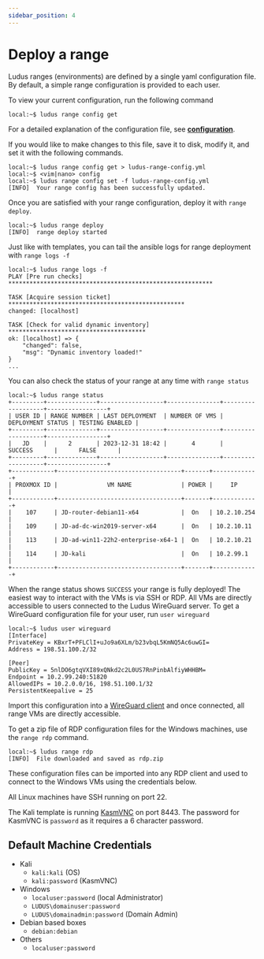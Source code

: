 ```yaml
---
sidebar_position: 4
---
```


# Deploy a range

Ludus ranges (environments) are defined by a single yaml configuration file. By default, a simple range configuration is provided to each user.

To view your current configuration, run the following command

```
local:~$ ludus range config get
```

For a detailed explanation of the configuration file, see **[configuration](../configuration)**.

If you would like to make changes to this file, save it to disk, modify it, and set it with the following commands.

```
local:~$ ludus range config get > ludus-range-config.yml
local:~$ <vim|nano> config
local:~$ ludus range config set -f ludus-range-config.yml
[INFO]  Your range config has been successfully updated.
```

Once you are satisfied with your range configuration, deploy it with `range deploy`.

```
local:~$ ludus range deploy
[INFO]  range deploy started
```

Just like with templates, you can tail the ansible logs for range deployment with `range logs -f`

```
local:~$ ludus range logs -f
PLAY [Pre run checks] **********************************************************

TASK [Acquire session ticket] **************************************************
changed: [localhost]

TASK [Check for valid dynamic inventory] ***************************************
ok: [localhost] => {
    "changed": false,
    "msg": "Dynamic inventory loaded!"
}
...
```

You can also check the status of your range at any time with `range status`

```
local:~$ ludus range status
+---------+--------------+------------------+---------------+-------------------+-----------------+
| USER ID | RANGE NUMBER | LAST DEPLOYMENT  | NUMBER OF VMS | DEPLOYMENT STATUS | TESTING ENABLED |
+---------+--------------+------------------+---------------+-------------------+-----------------+
|   JD    |      2       | 2023-12-31 18:42 |       4       |      SUCCESS      |      FALSE      |
+---------+--------------+------------------+---------------+-------------------+-----------------+
+------------+-----------------------------------+-------+-------------+
| PROXMOX ID |              VM NAME              | POWER |     IP      |
+------------+-----------------------------------+-------+-------------+
|    107     | JD-router-debian11-x64            |  On   | 10.2.10.254 |
|    109     | JD-ad-dc-win2019-server-x64       |  On   | 10.2.10.11  |
|    113     | JD-ad-win11-22h2-enterprise-x64-1 |  On   | 10.2.10.21  |
|    114     | JD-kali                           |  On   | 10.2.99.1   |
+------------+-----------------------------------+-------+-------------+
```

When the range status shows `SUCCESS` your range is fully deployed!
The easiest way to interact with the VMs is via SSH or RDP.
All VMs are directly accessible to users connected to the Ludus WireGuard server.
To get a WireGuard configuration file for your user, run `user wireguard`

```
local:~$ ludus user wireguard
[Interface]
PrivateKey = KBxrT+PFLClI+uJo9a6XLm/b23vbqL5KmNQ5Ac6uwGI=
Address = 198.51.100.2/32

[Peer]
PublicKey = 5nlDO6gtqVXI89xQNkd2c2L0US7RnPinbAlfiyWHHBM=
Endpoint = 10.2.99.240:51820
AllowedIPs = 10.2.0.0/16, 198.51.100.1/32
PersistentKeepalive = 25
```

Import this configuration into a [WireGuard client](https://www.wireguard.com/install/) and once connected, all range VMs are directly accessible.

To get a zip file of RDP configuration files for the Windows machines, use the `range rdp` command.

```
local:~$ ludus range rdp
[INFO]  File downloaded and saved as rdp.zip
```

These configuration files can be imported into any RDP client and used to connect to the Windows VMs using the credentials below.

All Linux machines have SSH running on port 22.

The Kali template is running [KasmVNC](https://github.com/kasmtech/KasmVNC) on port 8443.
The password for KasmVNC is `password` as it requires a 6 character password.

## Default Machine Credentials
  - Kali
    - `kali:kali` (OS)
    - `kali:password` (KasmVNC)
  - Windows
    - `localuser:password` (local Administrator)
    - `LUDUS\domainuser:password`
    - `LUDUS\domainadmin:password` (Domain Admin)
  - Debian based boxes
    - `debian:debian`
  - Others
    - `localuser:password`
